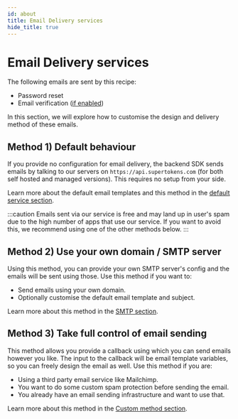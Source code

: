 ```yaml
---
id: about
title: Email Delivery services
hide_title: true
---
```


<!-- ./thirdpartyemailpassword/email-delivery/about.mdx -->

# Email Delivery services

The following emails are sent by this recipe:
- Password reset
- Email verification ([if enabled](../common-customizations/email-verification/about))

In this section, we will explore how to customise the design and delivery method of these emails.

## Method 1) Default behaviour
If you provide no configuration for email delivery, the backend SDK sends emails by talking to our servers on `https://api.supertokens.com` (for both self hosted and managed versions). This requires no setup from your side.

Learn more about the default email templates and this method in the [default service section](./default).

:::caution
Emails sent via our service is free and may land up in user's spam due to the high number of apps that use our service. If you want to avoid this, we recommend using one of the other methods below.
:::

## Method 2) Use your own domain / SMTP server
Using this method, you can provide your own SMTP server's config and the emails will be sent using those. Use this method if you want to:
- Send emails using your own domain.
- Optionally customise the default email template and subject.

Learn more about this method in the [SMTP section](./smtp/configure-smtp).

## Method 3) Take full control of email sending
This method allows you provide a callback using which you can send emails however you like. The input to the callback will be email template variables, so you can freely design the email as well. Use this method if you are:
- Using a third party email service like Mailchimp.
- You want to do some custom spam protection before sending the email.
- You already have an email sending infrastructure and want to use that.

Learn more about this method in the [Custom method section](./custom-method).
